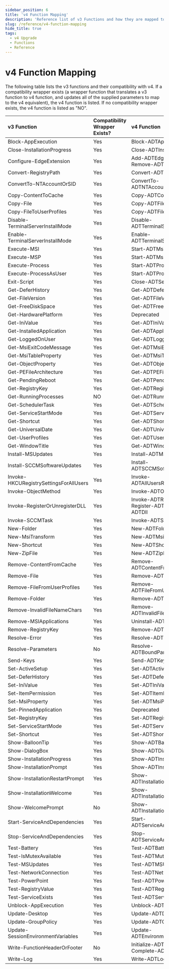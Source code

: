 ```yaml
---
sidebar_position: 6
title: 'v4 Function Mapping'
description: 'Reference list of v3 Functions and how they are mapped to the new v4 functions.'
slug: /reference/v4-function-mapping
hide_title: true
tags:
  - v4 Upgrade
  - Functions
  - Reference
---
```


# v4 Function Mapping

The following table lists the v3 functions and their compatibility with v4. If a compatibility wrapper exists (a wrapper function that translates a v3 function to v4 function, and updates all of the supplied parameters to map to the v4 equivalent), the v4 function is listed. If no compatibility wrapper exists, the v4 function is listed as "NO".

| v3 Function                            | Compatibility Wrapper Exists? | v4 Function                                              |
|:---------------------------------------|:------------------------------|:---------------------------------------------------------|
| Block-AppExecution                     | Yes                           | Block-ADTAppExecution                                    |
| Close-InstallationProgress             | Yes                           | Close-ADTInstallationProgress                            |
| Configure-EdgeExtension                | Yes                           | Add-ADTEdgeExtension / Remove-ADTEdgeExtension           |
| Convert-RegistryPath                   | Yes                           | Convert-ADTRegistryPath                                  |
| ConvertTo-NTAccountOrSID               | Yes                           | ConvertTo-ADTNTAccountOrSID                              |
| Copy-ContentToCache                    | Yes                           | Copy-ADTContentToCache                                   |
| Copy-File                              | Yes                           | Copy-ADTFile                                             |
| Copy-FileToUserProfiles                | Yes                           | Copy-ADTFileToUserProfiles                               |
| Disable-TerminalServerInstallMode      | Yes                           | Disable-ADTTerminalServerInstallMode                     |
| Enable-TerminalServerInstallMode       | Yes                           | Enable-ADTTerminalServerInstallMode                      |
| Execute-MSI                            | Yes                           | Start-ADTMsiProcess                                      |
| Execute-MSP                            | Yes                           | Start-ADTMspProcess                                      |
| Execute-Process                        | Yes                           | Start-ADTProcess                                         |
| Execute-ProcessAsUser                  | Yes                           | Start-ADTProcessAsUser                                   |
| Exit-Script                            | Yes                           | Close-ADTSession                                         |
| Get-DeferHistory                       | Yes                           | Get-ADTDeferHistory                                      |
| Get-FileVersion                        | Yes                           | Get-ADTFileVersion                                       |
| Get-FreeDiskSpace                      | Yes                           | Get-ADTFreeDiskSpace                                     |
| Get-HardwarePlatform                   | Yes                           | Deprecated                                               |
| Get-IniValue                           | Yes                           | Get-ADTIniValue                                          |
| Get-InstalledApplication               | Yes                           | Get-ADTApplication                                       |
| Get-LoggedOnUser                       | Yes                           | Get-ADTLoggedOnUser                                      |
| Get-MsiExitCodeMessage                 | Yes                           | Get-ADTMsiExitCodeMessage                                |
| Get-MsiTableProperty                   | Yes                           | Get-ADTMsiTableProperty                                  |
| Get-ObjectProperty                     | Yes                           | Get-ADTObjectProperty                                    |
| Get-PEFileArchitecture                 | Yes                           | Get-ADTPEFileArchitecture                                |
| Get-PendingReboot                      | Yes                           | Get-ADTPendingReboot                                     |
| Get-RegistryKey                        | Yes                           | Get-ADTRegistryKey                                       |
| Get-RunningProcesses                   | NO                            | Get-ADTRunningProcesses                                  |
| Get-SchedulerTask                      | Yes                           | Get-ADTSchedulerTask                                     |
| Get-ServiceStartMode                   | Yes                           | Get-ADTServiceStartMode                                  |
| Get-Shortcut                           | Yes                           | Get-ADTShortcut                                          |
| Get-UniversalDate                      | Yes                           | Get-ADTUniversalDate                                     |
| Get-UserProfiles                       | Yes                           | Get-ADTUserProfiles                                      |
| Get-WindowTitle                        | Yes                           | Get-ADTWindowTitle                                       |
| Install-MSUpdates                      | Yes                           | Install-ADTMSUpdates                                     |
| Install-SCCMSoftwareUpdates            | Yes                           | Install-ADTSCCMSoftwareUpdates                           |
| Invoke-HKCURegistrySettingsForAllUsers | Yes                           | Invoke-ADTAllUsersRegistryAction                         |
| Invoke-ObjectMethod                    | Yes                           | Invoke-ADTObjectMethod                                   |
| Invoke-RegisterOrUnregisterDLL         | Yes                           | Invoke-ADTRegSvr32 / Register-ADTDll / Unregister-ADTDll |
| Invoke-SCCMTask                        | Yes                           | Invoke-ADTSCCMTask                                       |
| New-Folder                             | Yes                           | New-ADTFolder                                            |
| New-MsiTransform                       | Yes                           | New-ADTMsiTransform                                      |
| New-Shortcut                           | Yes                           | New-ADTShortcut                                          |
| New-ZipFile                            | Yes                           | New-ADTZipFile                                           |
| Remove-ContentFromCache                | Yes                           | Remove-ADTContentFromCache                               |
| Remove-File                            | Yes                           | Remove-ADTFile                                           |
| Remove-FileFromUserProfiles            | Yes                           | Remove-ADTFileFromUserProfiles                           |
| Remove-Folder                          | Yes                           | Remove-ADTFolder                                         |
| Remove-InvalidFileNameChars            | Yes                           | Remove-ADTInvalidFileNameChars                           |
| Remove-MSIApplications                 | Yes                           | Uninstall-ADTApplication                                 |
| Remove-RegistryKey                     | Yes                           | Remove-ADTRegistryKey                                    |
| Resolve-Error                          | Yes                           | Resolve-ADTErrorRecord                                   |
| Resolve-Parameters                     | No                            | Resolve-ADTBoundParameters                               |
| Send-Keys                              | Yes                           | Send-ADTKeys                                             |
| Set-ActiveSetup                        | Yes                           | Set-ADTActiveSetup                                       |
| Set-DeferHistory                       | Yes                           | Set-ADTDeferHistory                                      |
| Set-IniValue                           | Yes                           | Set-ADTIniValue                                          |
| Set-ItemPermission                     | Yes                           | Set-ADTItemPermission                                    |
| Set-MsiProperty                        | Yes                           | Set-ADTMsiProperty                                       |
| Set-PinnedApplication                  | Yes                           | Deprecated                                               |
| Set-RegistryKey                        | Yes                           | Set-ADTRegistryKey                                       |
| Set-ServiceStartMode                   | Yes                           | Set-ADTServiceStartMode                                  |
| Set-Shortcut                           | Yes                           | Set-ADTShortcut                                          |
| Show-BalloonTip                        | Yes                           | Show-ADTBalloonTip                                       |
| Show-DialogBox                         | Yes                           | Show-ADTDialogBox                                        |
| Show-InstallationProgress              | Yes                           | Show-ADTInstallationProgress                             |
| Show-InstallationPrompt                | Yes                           | Show-ADTInstallationPrompt                               |
| Show-InstallationRestartPrompt         | Yes                           | Show-ADTInstallationRestartPrompt                        |
| Show-InstallationWelcome               | Yes                           | Show-ADTInstallationWelcome                              |
| Show-WelcomePrompt                     | No                            | Show-ADTInstallationWelcome                              |
| Start-ServiceAndDependencies           | Yes                           | Start-ADTServiceAndDependencies                          |
| Stop-ServiceAndDependencies            | Yes                           | Stop-ADTServiceAndDependencies                           |
| Test-Battery                           | Yes                           | Test-ADTBattery                                          |
| Test-IsMutexAvailable                  | Yes                           | Test-ADTMutexAvailability                                |
| Test-MSUpdates                         | Yes                           | Test-ADTMSUpdates                                        |
| Test-NetworkConnection                 | Yes                           | Test-ADTNetworkConnection                                |
| Test-PowerPoint                        | Yes                           | Test-ADTPowerPoint                                       |
| Test-RegistryValue                     | Yes                           | Test-ADTRegistryValue                                    |
| Test-ServiceExists                     | Yes                           | Test-ADTServiceExists                                    |
| Unblock-AppExecution                   | Yes                           | Unblock-ADTAppExecution                                  |
| Update-Desktop                         | Yes                           | Update-ADTDesktop                                        |
| Update-GroupPolicy                     | Yes                           | Update-ADTGroupPolicy                                    |
| Update-SessionEnvironmentVariables     | Yes                           | Update-ADTEnvironmentPsProvider                          |
| Write-FunctionHeaderOrFooter           | No                            | Initialize-ADTFunction / Complete-ADTFunction            |
| Write-Log                              | Yes                           | Write-ADTLogEntry                                        |
